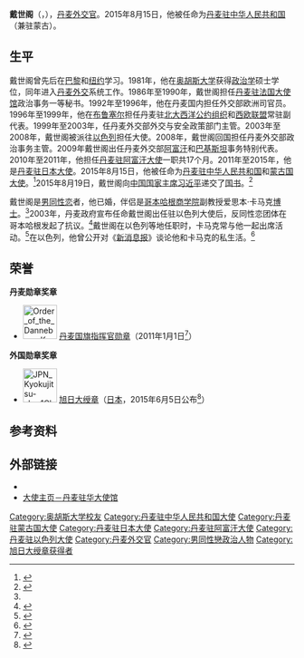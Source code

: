 {{Infobox Ambassador
| honorific-prefix =
| name = 戴世阁
| original_name = {{lang|da|Anders Carsten Damsgaard}}
| honorific-suffix =
| image = 
| order = 
| office = [[丹麦驻华大使列表|丹麦驻中华人民共和国]]（兼驻蒙古）
| term_start = 2015年8月15日
| term_end = 
| predecessor = [[裴德盛|裴德盛]]
| successor = 
| order2 = 
| office2 = [[丹麦驻日本大使列表|丹麦驻日本大使]]
| term_start2 = 2011年9月
| term_end2 = 2015年8月
| predecessor2 = {{link-en|弗兰斯-米卡埃尔·斯克约尔德·梅尔宾|Franz-Michael Skjold Mellbin}}
| successor2 = 弗雷迪·斯瓦内（{{lang|da|Freddy Svane}}）
| order3 = 
| office3 = [[丹麦驻阿富汗大使列表|丹麦驻阿富汗大使]]
| term_start3 = 2010年
| term_end3 = 2011年8月
| predecessor3 = 雷默·雷霍尔特·尼尔森（{{lang|da|Reimer Reinholdt Nielsen}}）
| successor3 = 雷内·罗萨格·迪内森（{{lang|da|René Rosager Dinesen}}）
| order4 = 
| office4 = [[丹麦驻以色列大使列表|丹麦驻以色列大使]]
| term_start4 = 2003年
| term_end4 = 2008年
| predecessor4 = 不详
| successor4 = 莉塞洛泰·凯斯戈德·普莱斯诺（{{lang|da|Liselotte Kjærsgaard Plesner}}）
| birth_date = {{birth date and age|1955|11|20}}
| birth_place = 
| death_date = 
| death_place = 
| nationality = {{DEN}}
| spouse = 爱思本·卡马克
| party = 
| relations = 
| children = 
| residence =
| alma_mater = [[奥胡斯大学|奥胡斯大学]]
| occupation =
| profession = 
| religion =
| signature =
| website =
| footnotes =
| 获奖 = 
}}
'''戴世阁'''（{{lang-da|Anders Carsten Damsgaard}}，{{bd|1955年|11月20日}}），[[丹麦|丹麦]][[外交官|外交官]]。2015年8月15日，他被任命为[[丹麦驻华大使列表|丹麦驻中华人民共和国]]（兼驻蒙古）。

== 生平 ==
戴世阁曾先后在[[巴黎|巴黎]]和[[纽约|纽约]]学习。1981年，他在[[奥胡斯大学|奥胡斯大学]]获得[[政治学|政治学]]硕士学位，同年进入[[丹麦外交|丹麦外交]]系统工作。1986年至1990年，戴世阁担任[[丹麦驻法国大使馆|丹麦驻法国大使馆]]政治事务一等秘书。1992年至1996年，他在丹麦国内担任外交部欧洲司官员。1996年至1999年，他在[[布鲁塞尔|布鲁塞尔]]担任丹麦驻[[北大西洋公约组织|北大西洋公约组织]]和[[西欧联盟|西欧联盟]]常驻副代表。1999年至2003年，任丹麦外交部外交与安全政策部门主管。2003年至2008年，戴世阁被派往[[以色列|以色列]]担任大使。2008年，戴世阁回国担任丹麦外交部政治事务主管。2009年戴世阁出任丹麦外交部[[阿富汗|阿富汗]]和[[巴基斯坦|巴基斯坦]]事务特别代表。2010年至2011年，他担任[[丹麦驻阿富汗大使|丹麦驻阿富汗大使]]一职共17个月。2011年至2015年，他是[[丹麦驻日本大使|丹麦驻日本大使]]。2015年8月15日，他被任命为[[丹麦驻华大使列表|丹麦驻中华人民共和国]]和[[丹麦驻蒙古国大使列表|蒙古国大使]]。<ref name=kumdk>{{cite web|title=大使主页|url=http://kina.um.dk/zh-cn/about-us-cn/the-ambassadors-corner-cn/|website=丹麦驻华大使馆|accessdate=2015-10-07|archive-date=2020-06-04|archive-url=https://web.archive.org/web/20200604091947/https://kina.um.dk/zh-cn/about-us-cn/the-ambassadors-corner-cn/|dead-url=no}}</ref>2015年8月19日，戴世阁向[[中国国家主席|中国国家主席]][[习近平|习近平]]递交了[[国书|国书]]。<ref>{{cite news|title=习近平接受八国新任驻华大使递交国书|url=http://news.xinhuanet.com/politics/2015-08/19/c_1116310059.htm|accessdate=2015-10-07|agency=新华网|date=2015-08-19|archive-date=2016-11-12|archive-url=https://web.archive.org/web/20161112111844/http://news.xinhuanet.com/politics/2015-08/19/c_1116310059.htm|dead-url=no}}</ref>

戴世阁是[[男同性恋|男同性恋]]者，他已婚，伴侣是[[哥本哈根商学院|哥本哈根商学院]]副教授爱思本·卡马克[[博士|博士]]。<ref name=kumdk/>2003年，丹麦政府宣布任命戴世阁出任驻以色列大使后，反同性恋团体在哥本哈根发起了抗议。<ref>{{cite news|title=Gay envoy stirs Danish emotions|url=http://news.bbc.co.uk/2/hi/europe/3154897.stm|accessdate=2015-10-07|agency=BBC News|date=2003-08-15|archive-date=2019-08-19|archive-url=https://web.archive.org/web/20190819151754/http://news.bbc.co.uk/2/hi/europe/3154897.stm|dead-url=no}}</ref>戴世阁在以色列等地任职时，卡马克常与他一起出席活动。<ref>{{cite news|title=Grapevine: Windows on style|url=http://www.jpost.com/Not-Just-News/Grapevine-Windows-on-style-411822|accessdate=2015-10-07|agency=The Jerusalem Post|date=2015-08-11|archive-date=2018-07-15|archive-url=https://web.archive.org/web/20180715055802/https://www.jpost.com/Not-Just-News/Grapevine-Windows-on-style-411822|dead-url=no}}</ref>在以色列，他曾公开对《[[新消息报|新消息报]]》谈论他和卡马克的私生活。<ref>{{cite news|title=Ambassadør i homosex-opgør|url=http://www.bt.dk/nyheder/ambassadoer-i-homosex-opgoer|accessdate=2015-10-07|agency=BT|date=2012-09-15|archive-date=2019-12-01|archive-url=https://web.archive.org/web/20191201125108/https://www.bt.dk/nyheder/ambassadoer-i-homosex-opgoer|dead-url=no}}</ref>

==荣誉==
'''丹麦勋章奖章'''
* [[File:Order_of_the_Dannebrog_K.svg|60px]] [[丹麦国旗勋章|丹麦国旗指挥官勋章]]（2011年1月1日<ref name='daorder'>{{da}}{{cite web |url=https://www.kongehuset.dk/modtagere-af-danske-dekorationer |title=Modtagere af danske dekorationer |publisher=Kongehuset.dk |date= |accessdate=2021-10-07 |archive-date=2021-04-18 |archive-url=https://web.archive.org/web/20210418142224/https://www.kongehuset.dk/modtagere-af-danske-dekorationer |dead-url=no }}</ref>）

'''外国勋章奖章'''
* [[File:JPN_Kyokujitsu-sho_1Class_BAR.svg|60px]] [[旭日大绶章|旭日大绶章]]（[[日本|日本]]，2015年6月5日公布<ref>{{ja}}{{cite web |url=https://www.mofa.go.jp/mofaj/ms/po/page22_001739.html |title=外国人叙勲受章者名簿 平成27年 |publisher=[[日本外务省|外务省]] |date=2016-03-08 |accessdate=2021-10-07 |archive-date=2021-01-26 |archive-url=https://web.archive.org/web/20210126122249/https://www.mofa.go.jp/mofaj/ms/po/page22_001739.html |dead-url=no }}</ref>）

== 参考资料 ==
{{reflist}}

== 外部链接 ==
* {{sinaweibo|DKAmbassador}}
* [http://kina.um.dk/zh-cn/about-us-cn/the-ambassadors-corner-cn/ 大使主页－丹麦驻华大使馆] {{Wayback|url=http://kina.um.dk/zh-cn/about-us-cn/the-ambassadors-corner-cn/ |date=20200604091947 }}

{{DEFAULTSORT:Damsgaard, Anders Carsten}}
[[Category:奥胡斯大学校友|Category:奥胡斯大学校友]]
[[Category:丹麦驻中华人民共和国大使|Category:丹麦驻中华人民共和国大使]]
[[Category:丹麦驻蒙古国大使|Category:丹麦驻蒙古国大使]]
[[Category:丹麦驻日本大使|Category:丹麦驻日本大使]]
[[Category:丹麦驻阿富汗大使|Category:丹麦驻阿富汗大使]]
[[Category:丹麦驻以色列大使|Category:丹麦驻以色列大使]]
[[Category:丹麦外交官|Category:丹麦外交官]]
[[Category:男同性戀政治人物|Category:男同性戀政治人物]]
[[Category:旭日大绶章获得者|Category:旭日大绶章获得者]]